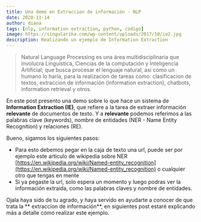 ```yaml
---
title: Una demo en Extraccion de información - NLP
date: 2020-11-14
author: diana
tags: [nlp, information extraction, python, codigo]
image: https://singularika.com/wp-content/uploads/2017/10/ie2.jpg
description: Realizando un ejemplo de Information Extraction
---
```



> Natural Language Processing es una área multidisciplinaria que involucra Linguistica, Ciencias de la computación y Inteligencia Artificial;
> que busca procesar el lenguaje natural, asi como un humano lo haría, para la realizacion de tareas como: clasificacion de textos, extraccion de información (information extraction),
> chatbots, information retrieval y otros.

En este post presento una demo sobre lo que hace un sistema de **Information Extraction (IE)**, que refiere a la tarea de extraer información **relevante** de documentos de texto.
Y a **relevante** podemos referimos a las palabras clave (keywords), nombre de entidades (NER - Name Entity Recognition) y relaciones (RE).

Bueno, sigamos los siguientes pasos:

- Para esto debemos pegar en la caja de texto una url, puede ser por ejemplo este articulo de wikipedia sobre NER [https://en.wikipedia.org/wiki/Named-entity_recognition](https://en.wikipedia.org/wiki/Named-entity_recognition) o cualquier otro que tengas en mente
- Si ya pegaste la url, solo espera un momento y luego podras ver la información extraida, como las palabras claves y nombre de entidades.
  <NLP />

Ojala haya sido de tu agrado, y haya servido en ayudarte a conocer de que trata la ** extraccion de información**, en siguientes post estaré explicando más
a detalle cómo realizar este ejemplo.
